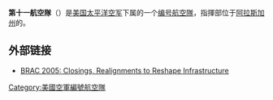 '''第十一航空隊'''（{{lang-en|'''Eleventh Air Force'''}}）是[[美国太平洋空军|美国太平洋空军]]下属的一个[[编号航空隊|编号航空隊]]，指揮部位于[[阿拉斯加州|阿拉斯加州]]的{{Link-en|埃尔门多夫空军基地|Joint Base Elmendorf–Richardson}}。

== 外部链接 ==
{{Commons category|Joint Base Elmendorf-Richardson}}
* [http://www.defenselink.mil/news/May2005/20050513_1081.html BRAC 2005: Closings, Realignments to Reshape Infrastructure]

{{美國太平洋空軍}}
{{美國空軍}}

[[Category:美國空軍編號航空隊|Category:美國空軍編號航空隊]]